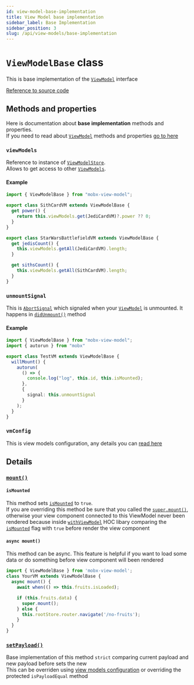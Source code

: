 ```yaml
---
id: view-model-base-implementation
title: View Model base implementation
sidebar_label: Base Implementation
sidebar_position: 3
slug: /api/view-models/base-implementation
---
```


# `ViewModelBase` class  

This is base implementation of the [`ViewModel`](/api/view-models/interface) interface  

[Reference to source code](/src/view-model/view-model.base.ts)  


## Methods and properties  
Here is documentation about **base implementation** methods and properties.  
If you need to read about [`ViewModel`](/api/view-models/interface) methods and properties [go to here](/api/view-models/interface)  

### `viewModels`  
Reference to instance of [`ViewModelStore`](/api/view-model-store/overview).  
Allows to get access to other [`ViewModels`](/api/view-models/interface).  

#### Example   

```ts
import { ViewModelBase } from "mobx-view-model";

export class SithCardVM extends ViewModelBase {
  get power() {
    return this.viewModels.get(JediCardVM)?.power ?? 0;
  }
}

export class StarWarsBattlefieldVM extends ViewModelBase {
  get jedisCount() {
    this.viewModels.getAll(JediCardVM).length;
  }

  get sithsCount() {
    this.viewModels.getAll(SithCardVM).length;
  }
}
```


### `unmountSignal`   
This is [`AbortSignal`](https://developer.mozilla.org/ru/docs/Web/API/AbortSignal) which signaled when your [`ViewModel`](/api/view-models/interface) is unmounted. It happens in [`didUnmount()`](/api/view-models/interface#didunmount) method   

#### Example   
```ts
import { ViewModelBase } from "mobx-view-model";
import { autorun } from "mobx"

export class TestVM extends ViewModelBase {
  willMount() {
    autorun(
      () => {
        console.log("log", this.id, this.isMounted);
      },
      {
        signal: this.unmountSignal
      }
    );
  }
}
```

### `vmConfig`  
This is view models configuration, any details you can [read here](/api/view-models/view-models-config)    

## Details

### [`mount()`](/api/view-models/interface#mount)  

#### `isMounted`  
This method sets [`isMounted`](/api/view-models/interface#ismounted) to `true`.   
If you are overriding this method be sure that you called the [`super.mount()`](/api/view-models/interface#mount), 
otherwise your view component connected to this ViewModel never been rendered
because inside [`withViewModel`](/react/api/with-view-model) HOC libary comparing the [`isMounted`](/api/view-models/interface#ismounted) flag with `true` before render the view component  


#### `async mount()`  
This method can be async. This feature is helpful if you want to load some data or do something before view component will been rendered  

```ts
import { ViewModelBase } from 'mobx-view-model';
class YourVM extends ViewModelBase {
  async mount() {
    await when(() => this.fruits.isLoaded);

    if (this.fruits.data) {
      super.mount();
    } else {
      this.rootStore.router.navigate('/no-fruits');
    }
  }
}
```

### [`setPayload()`](/api/view-models/interface#setpayloadpayload-payload)  
Base implementation of this method `strict` comparing current payload and new payload before sets the new  
This can be overriden using [view models configuration](/api/view-models/view-models-config) or overriding the protected `isPayloadEqual` method    

